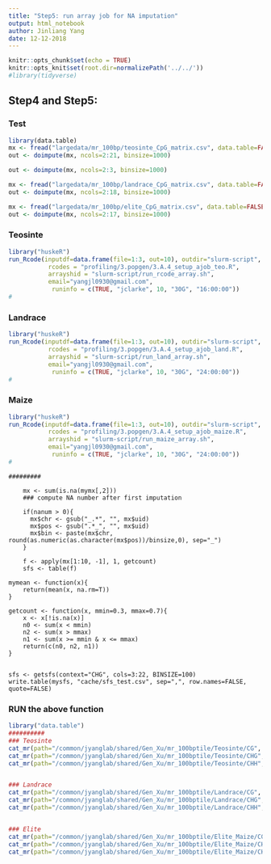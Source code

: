 ```yaml
---
title: "Step5: run array job for NA imputation"
output: html_notebook
author: Jinliang Yang
date: 12-12-2018
---
```



```r
knitr::opts_chunk$set(echo = TRUE) 
knitr::opts_knit$set(root.dir=normalizePath('../../')) 
#library(tidyverse)
```

## Step4 and Step5: 


### Test
```r
library(data.table)
mx <- fread("largedata/mr_100bp/teosinte_CpG_matrix.csv", data.table=FALSE)
out <- doimpute(mx, ncols=2:21, binsize=1000)

out <- doimpute(mx, ncols=2:3, binsize=1000)

mx <- fread("largedata/mr_100bp/landrace_CpG_matrix.csv", data.table=FALSE)
out <- doimpute(mx, ncols=2:18, binsize=1000)

mx <- fread("largedata/mr_100bp/elite_CpG_matrix.csv", data.table=FALSE)
out <- doimpute(mx, ncols=2:17, binsize=1000)

```


### Teosinte
```r
library("huskeR")
run_Rcode(inputdf=data.frame(file=1:3, out=10), outdir="slurm-script", cmdno = 1, 
           rcodes = "profiling/3.popgen/3.A.4_setup_ajob_teo.R",
           arrayshid = "slurm-script/run_rcode_array.sh",
           email="yangjl0930@gmail.com", 
            runinfo = c(TRUE, "jclarke", 10, "30G", "16:00:00"))
#
```

### Landrace
```r
library("huskeR")
run_Rcode(inputdf=data.frame(file=1:3, out=10), outdir="slurm-script", cmdno = 1, 
           rcodes = "profiling/3.popgen/3.A.4_setup_ajob_land.R",
           arrayshid = "slurm-script/run_land_array.sh",
           email="yangjl0930@gmail.com", 
            runinfo = c(TRUE, "jclarke", 10, "30G", "24:00:00"))
#
```

### Maize
```r
library("huskeR")
run_Rcode(inputdf=data.frame(file=1:3, out=10), outdir="slurm-script", cmdno = 1, 
           rcodes = "profiling/3.popgen/3.A.4_setup_ajob_maize.R",
           arrayshid = "slurm-script/run_maize_array.sh",
           email="yangjl0930@gmail.com", 
            runinfo = c(TRUE, "jclarke", 10, "30G", "24:00:00"))
#
```











```
#########
    
    mx <- sum(is.na(mymx[,2]))
    ### compute NA number after first imputation
    
    if(nanum > 0){
      mx$chr <- gsub("_.*", "", mx$uid)
      mx$pos <- gsub(".*_", "", mx$uid)
      mx$bin <- paste(mx$chr, round(as.numeric(as.character(mx$pos))/binsize,0), sep="_")
    }
      
    f <- apply(mx[1:10, -1], 1, getcount)
    sfs <- table(f)

mymean <- function(x){
    return(mean(x, na.rm=T))
}

getcount <- function(x, mmin=0.3, mmax=0.7){
    x <- x[!is.na(x)]
    n0 <- sum(x < mmin)
    n2 <- sum(x > mmax)
    n1 <- sum(x >= mmin & x <= mmax)
    return(c(n0, n2, n1))
}


sfs <- getsfs(context="CHG", cols=3:22, BINSIZE=100)
write.table(mysfs, "cache/sfs_test.csv", sep=",", row.names=FALSE, quote=FALSE)

```


### RUN the above function
```r
library("data.table")
##########
### Teosinte 
cat_mr(path="/common/jyanglab/shared/Gen_Xu/mr_100bptile/Teosinte/CG", outdir="largedata/mr_100bp/teosinte/")
cat_mr(path="/common/jyanglab/shared/Gen_Xu/mr_100bptile/Teosinte/CHG", outdir="largedata/mr_100bp/teosinte/")
cat_mr(path="/common/jyanglab/shared/Gen_Xu/mr_100bptile/Teosinte/CHH", outdir="largedata/mr_100bp/teosinte/")


### Landrace
cat_mr(path="/common/jyanglab/shared/Gen_Xu/mr_100bptile/Landrace/CG", outdir="largedata/mr_100bp/landrace/")
cat_mr(path="/common/jyanglab/shared/Gen_Xu/mr_100bptile/Landrace/CHG", outdir="largedata/mr_100bp/landrace/")
cat_mr(path="/common/jyanglab/shared/Gen_Xu/mr_100bptile/Landrace/CHH", outdir="largedata/mr_100bp/landrace/")


### Elite
cat_mr(path="/common/jyanglab/shared/Gen_Xu/mr_100bptile/Elite_Maize/CG", outdir="largedata/mr_100bp/elite/")
cat_mr(path="/common/jyanglab/shared/Gen_Xu/mr_100bptile/Elite_Maize/CHG", outdir="largedata/mr_100bp/elite/")
cat_mr(path="/common/jyanglab/shared/Gen_Xu/mr_100bptile/Elite_Maize/CHH", outdir="largedata/mr_100bp/elite/")


```





